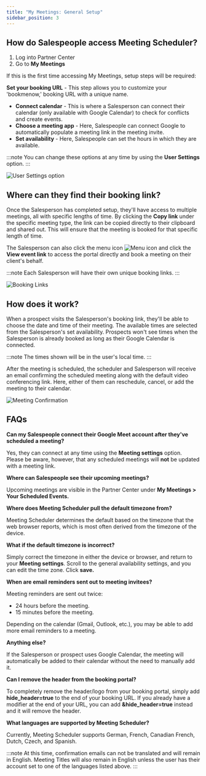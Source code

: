 ```yaml
---
title: "My Meetings: General Setup"
sidebar_position: 3
---
```


## How do Salespeople access Meeting Scheduler?

1. Log into Partner Center
2. Go to **My Meetings**

If this is the first time accessing My Meetings, setup steps will be required:

**Set your booking URL** - This step allows you to customize your 'bookmenow,' booking URL with a unique name.

- **Connect calendar** - This is where a Salesperson can connect their calendar (only available with Google Calendar) to check for conflicts and create events.
- **Choose a meeting app** - Here, Salespeople can connect Google to automatically populate a meeting link in the meeting invite.
- **Set availability** - Here, Salespeople can set the hours in which they are available.

:::note
You can change these options at any time by using the **User Settings** option.
:::

![User Settings option](./img/crm/my-meetings/user-settings.png)

## Where can they find their booking link?

Once the Salesperson has completed setup, they'll have access to multiple meetings, all with specific lengths of time. By clicking the **Copy link** under the specific meeting type, the link can be copied directly to their clipboard and shared out. This will ensure that the meeting is booked for that specific length of time.

The Salesperson can also click the menu icon ![Menu icon](./img/crm/my-meetings/menu-icon.png) and click the **View event link** to access the portal directly and book a meeting on their client's behalf.

:::note
Each Salesperson will have their own unique booking links.
:::

![Booking Links](./img/crm/my-meetings/booking-link.png)

## How does it work?

When a prospect visits the Salesperson's booking link, they'll be able to choose the date and time of their meeting. The available times are selected from the Salesperson's set availability. Prospects won't see times when the Salesperson is already booked as long as their Google Calendar is connected.

:::note
The times shown will be in the user's local time.
:::

After the meeting is scheduled, the scheduler and Salesperson will receive an email confirming the scheduled meeting along with the default video conferencing link. Here, either of them can reschedule, cancel, or add the meeting to their calendar.

![Meeting Confirmation](./img/crm/my-meetings/meeting-confirmation.png)

## FAQs

**Can my Salespeople connect their Google Meet account after they've scheduled a meeting?**

Yes, they can connect at any time using the **Meeting settings** option. Please be aware, however, that any scheduled meetings will **not** be updated with a meeting link.

**Where can Salespeople see their upcoming meetings?**

Upcoming meetings are visible in the Partner Center under **My Meetings > Your Scheduled Events.**

**Where does Meeting Scheduler pull the default timezone from?**

Meeting Scheduler determines the default based on the timezone that the web browser reports, which is most often derived from the timezone of the device.

**What if the default timezone is incorrect?**

Simply correct the timezone in either the device or browser, and return to your **Meeting settings**. Scroll to the general availability settings, and you can edit the time zone. Click **save.**

**When are email reminders sent out to meeting invitees?**

Meeting reminders are sent out twice:

- 24 hours before the meeting.
- 15 minutes before the meeting.

Depending on the calendar (Gmail, Outlook, etc.), you may be able to add more email reminders to a meeting.

**Anything else?**

If the Salesperson or prospect uses Google Calendar, the meeting will automatically be added to their calendar without the need to manually add it.

**Can I remove the header from the booking portal?**

To completely remove the header/logo from your booking portal, simply add **hide_header=true** to the end of your booking URL. If you already have a modifier at the end of your URL, you can add **&hide_header=true** instead and it will remove the header.

**What languages are supported by Meeting Scheduler?**

Currently, Meeting Scheduler supports German, French, Canadian French, Dutch, Czech, and Spanish.

:::note
At this time, confirmation emails can not be translated and will remain in English. Meeting Titles will also remain in English unless the user has their account set to one of the languages listed above.
:::